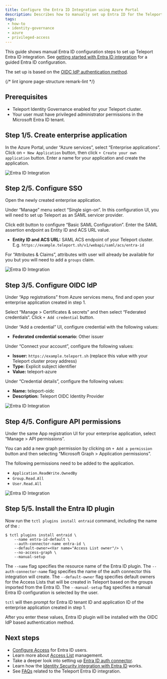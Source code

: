 ```yaml
---
title: Configure the Entra ID Integration using Azure Portal
description: Describes how to manually set up Entra ID for the Teleport Entra ID integration.
tags:
 - how-to
 - identity-governance
 - azure
 - privileged-access
---
```


This guide shows manual Entra ID configuration steps to set up Teleport Entra ID integration.
See [getting started with Entra ID integration](getting-started.mdx) for a guided Entra ID configuration. 

The set up is based on the [OIDC IdP authentication method](entra-id.mdx#choosing-the-microsoft-graph-api-authentication-method).

{/* lint ignore page-structure remark-lint */}

## Prerequisites

- Teleport Identity Governance enabled for your Teleport cluster.
- Your user must have privileged administrator permissions in the Microsoft Entra ID tenant.

## Step 1/5. Create enterprise application

In the Azure Portal, under “Azure services”, select “Enterprise applications”.
Click on `+ New Application` button, then click `+ Create your own application` button.
Enter a name for your application and create the application.

![Entra ID Integration](../../../img/igs/entraid/entra-create-enterprise-app.png)


## Step 2/5. Configure SSO

Open the newly created enterprise application.

Under “Manage” menu select “Single sign-on”. In this configuration UI, you will need to set up Teleport
as an SAML servicer provider.

Click edit button to configure  “Basic SAML Configuration”.
Enter the SAML assertion endpoint as Entity ID and ACS URL value.
- **Entity ID and ACS URL:** SAML ACS endpoint of your Teleport cluster. 
E.g. `https://example.teleport.sh/v1/webapi/saml/acs/entra-id`

For “Attributes & Claims”, attributes with user will already be available for you but you will need to 
add a `groups` claim. 

![Entra ID Integration](../../../img/igs/entraid/entra-sso-config.png)


## Step 3/5. Configure OIDC IdP

Under “App registrations” from Azure services menu, find and open your enterprise
application created in step 1.

Select “Manage > Certificates & secrets” and then select “Federated credentials“.
Click `+ Add credential` button.

Under “Add a credential” UI, configure credential with the following values:
- **Federated credential scenario:** Other issuer

Under “Connect your account”, configure the following values:
- **Issuer:** `https://example.teleport.sh` (replace this value with your Teleport cluster proxy address)
- **Type:** Explicit subject identifier
- **Value:** teleport-azure

Under “Credential details”, configure the following values:
- **Name:** teleport-oidc
- **Description:** Teleport OIDC Identity Provider

![Entra ID Integration](../../../img/igs/entraid/entra-setup-oidc.png)

## Step 4/5. Configure API permissions

Under the same App registration UI for your enterprise application, select “Manage > API permissions”.

You can add a new graph permission by clicking on `+ Add a permission` button and then selecting 
“Microsoft Graph > Application permissions”.

The following permissions need to be added to the application. 
- `Application.ReadWrite.OwnedBy`
- `Group.Read.All`
- `User.Read.All`

![Entra ID Integration](../../../img/igs/entraid/entra-api-permission.png)


## Step 5/5. Install the Entra ID plugin

Now run the `tctl plugins install entraid` command, including the name of the
<Var name="Access List owner"/>:

```code
$ tctl plugins install entraid \
    --name entra-id-default \
    --auth-connector-name entra-id \
    --default-owner=<Var name="Access List owner"/> \
    --no-access-graph \
    --manual-setup
```

The `--name` flag specifies the resource name of the Entra ID plugin. 
The `--auth-connector-name` flag specifies the name of the auth connector this integration will create.
The `--default-owner` flag specifies default owners for the Access Lists that will be created
in Teleport based on the groups imported from the Entra ID.
The `--manual-setup` flag specifies a manual Entra ID configuration is selected by the user.

`tctl` will then prompt for Entra ID tenant ID and application ID of the enterprise 
application created in step 1.

After you enter these values, Entra ID plugin will be installed with the OIDC IdP based authentication method.

## Next steps

- [Configure Access](configure-access.mdx) for Entra ID users.
- Learn more about [Access List](../access-lists/access-lists.mdx) management.
- Take a deeper look into setting up [Entra ID auth connector](../../zero-trust-access/sso/entra-id.mdx). 
- Learn how the [Identity Security integration with Entra ID](../../identity-security/integrations/entra-id.mdx) works. 
- See [FAQs](faq.mdx) related to the Teleport Entra ID integration. 
